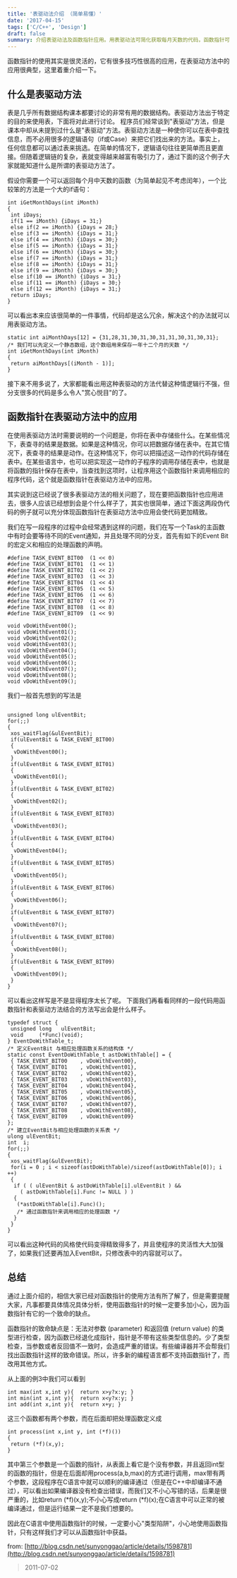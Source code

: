```yaml
---
title: '表驱动法介绍 （简单易懂）'
date: '2017-04-15'
tags: ['C/C++', 'Design']
draft: false
summary: 介绍表驱动法及函数指针应用。用表驱动法可简化获取每月天数的代码，函数指针可用于表驱动中，如处理不同 Event 的代码，通过定义结构体和表来实现更精致灵活的代码。但要注意函数指针的致命缺点，使用时需小心“类型陷阱”。 
---
```


函数指针的使用其实是很灵活的，它有很多技巧性很高的应用，在表驱动方法中的应用很典型，这里着重介绍一下。

## 什么是表驱动方法
表是几乎所有数据结构课本都要讨论的非常有用的数据结构。表驱动方法出于特定的目的来使用表，下面将对此进行讨论。
程序员们经常谈到"表驱动"方法，但是课本中却从未提到过什么是"表驱动"方法。表驱动方法是一种使你可以在表中查找信息，而不必用很多的逻辑语句（if或Case）来把它们找出来的方法。事实上，任何信息都可以通过表来挑选。在简单的情况下，逻辑语句往往更简单而且更直接。但随着逻辑链的复杂，表就变得越来越富有吸引力了，通过下面的这个例子大家就能知道什么是所谓的表驱动方法了。

假设你需要一个可以返回每个月中天数的函数（为简单起见不考虑闰年），一个比较笨的方法是一个大的if语句：
```
int iGetMonthDays(int iMonth)
{
 int iDays;
 if(1 == iMonth) {iDays = 31;}
 else if(2 == iMonth) {iDays = 28;}
 else if(3 == iMonth) {iDays = 31;}
 else if(4 == iMonth) {iDays = 30;}
 else if(5 == iMonth) {iDays = 31;}
 else if(6 == iMonth) {iDays = 30;}
 else if(7 == iMonth) {iDays = 31;}
 else if(8 == iMonth) {iDays = 31;}
 else if(9 == iMonth) {iDays = 30;}
 else if(10 == iMonth) {iDays = 31;}
 else if(11 == iMonth) {iDays = 30;}
 else if(12 == iMonth) {iDays = 31;}
 return iDays;
}
```

可以看出本来应该很简单的一件事情，代码却是这么冗余，解决这个的办法就可以用表驱动方法。
```
static int aiMonthDays[12] = {31,28,31,30,31,30,31,31,30,31,30,31};
/* 我们可以先定义一个静态数组，这个数组用来保存一年十二个月的天数 */
int iGetMonthDays(int iMonth)
{
 return aiMonthDays[(iMonth - 1)];
}
```
接下来不用多说了，大家都能看出用这种表驱动的方法代替这种情逻辑行不强，但分支很多的代码是多么令人"赏心悦目"的了。

## 函数指针在表驱动方法中的应用
在使用表驱动方法时需要说明的一个问题是，你将在表中存储些什么。在某些情况下，表查寻的结果是数据。如果是这种情况，你可以把数据存储在表中。在其它情况下，表查寻的结果是动作。在这种情况下，你可以把描述这一动作的代码存储在表中。在某些语言中，也可以把实现这一动作的子程序的调用存储在表中，也就是将函数的指针保存在表中，当查找到这项时，让程序用这个函数指针来调用相应的程序代码，这个就是函数指针在表驱动方法中的应用。

其实说到这已经说了很多表驱动方法的相关问题了，现在要把函数指针也应用进去，很多人应该已经想到会是个什么样子了，其实也很简单，通过下面这两段伪代码的例子就可以充分体现函数指针在表驱动方法中应用会使代码更加精致。

我们在写一段程序的过程中会经常遇到这样的问题，我们在写一个Task的主函数中有时会要等待不同的Event通知，并且处理不同的分支，首先有如下的Event Bit的宏定义和相应的处理函数的声明。
```
#define TASK_EVENT_BIT00  (1 << 0)
#define TASK_EVENT_BIT01  (1 << 1)
#define TASK_EVENT_BIT02  (1 << 2)
#define TASK_EVENT_BIT03  (1 << 3)
#define TASK_EVENT_BIT04  (1 << 4)
#define TASK_EVENT_BIT05  (1 << 5)
#define TASK_EVENT_BIT06  (1 << 6)
#define TASK_EVENT_BIT07  (1 << 7)
#define TASK_EVENT_BIT08  (1 << 8)
#define TASK_EVENT_BIT09  (1 << 9)

void vDoWithEvent00();
void vDoWithEvent01();
void vDoWithEvent02();
void vDoWithEvent03();
void vDoWithEvent04();
void vDoWithEvent05();
void vDoWithEvent06();
void vDoWithEvent07();
void vDoWithEvent08();
void vDoWithEvent09();
```

我们一般首先想到的写法是
```

unsigned long ulEventBit;
for(;;)
{
 xos_waitFlag(&ulEventBit);
 if(ulEventBit & TASK_EVENT_BIT00)
 {
  vDoWithEvent00();
 }
 if(ulEventBit & TASK_EVENT_BIT01)
 {
  vDoWithEvent01();
 }
 if(ulEventBit & TASK_EVENT_BIT02)
 {
  vDoWithEvent02();
 }
 if(ulEventBit & TASK_EVENT_BIT03)
 {
  vDoWithEvent03();
 }
 if(ulEventBit & TASK_EVENT_BIT04)
 {
  vDoWithEvent04();
 }
 if(ulEventBit & TASK_EVENT_BIT05)
 {
  vDoWithEvent05();
 }
 if(ulEventBit & TASK_EVENT_BIT06)
 {
  vDoWithEvent06();
 }
 if(ulEventBit & TASK_EVENT_BIT07)
 {
  vDoWithEvent07();
 }
 if(ulEventBit & TASK_EVENT_BIT08)
 {
  vDoWithEvent08();
 }
 if(ulEventBit & TASK_EVENT_BIT09)
 {
  vDoWithEvent09();
 }
}
```
可以看出这样写是不是显得程序太长了呢。
下面我们再看看同样的一段代码用函数指针和表驱动方法结合的方法写出会是什么样子。
```
typedef struct {
 unsigned long   ulEventBit;     
 void     (*Func)(void);    
} EventDoWithTable_t;
/* 定义EventBit 与相应处理函数关系的结构体 */
static const EventDoWithTable_t astDoWithTable[] = {
 { TASK_EVENT_BIT00    , vDoWithEvent00},
 { TASK_EVENT_BIT01    , vDoWithEvent01},
 { TASK_EVENT_BIT02    , vDoWithEvent02},
 { TASK_EVENT_BIT03    , vDoWithEvent03},
 { TASK_EVENT_BIT04    , vDoWithEvent04},
 { TASK_EVENT_BIT05    , vDoWithEvent05},
 { TASK_EVENT_BIT06    , vDoWithEvent06},
 { TASK_EVENT_BIT07    , vDoWithEvent07},
 { TASK_EVENT_BIT08    , vDoWithEvent08},
 { TASK_EVENT_BIT09    , vDoWithEvent09}
};
/* 建立EventBit与相应处理函数的关系表 */
ulong ulEventBit;
int  i;
for(;;)
{
 xos_waitFlag(&ulEventBit);
 for(i = 0 ; i < sizeof(astDoWithTable)/sizeof(astDoWithTable[0]); i ++)
 {
  if ( ( ulEventBit & astDoWithTable[i].ulEventBit ) &&
    ( astDoWithTable[i].Func != NULL ) )
  {
   (*astDoWithTable[i].Func)();
   /* 通过函数指针来调用相应的处理函数 */
  }
 }
}
```
可以看出这种代码的风格使代码变得精致得多了，并且使程序的灵活性大大加强了，如果我们还要再加入EventBit，只修改表中的内容就可以了。

## 总结
通过上面介绍的，相信大家已经对函数指针的使用方法有所了解了，但是需要提醒大家，凡事都要具体情况具体分析，使用函数指针的时候一定要多加小心，因为函数指针有它的一个致命的缺点。

函数指针的致命缺点是：无法对参数 (parameter) 和返回值 (return value) 的类型进行检查，因为函数已经退化成指针，指针是不带有这些类型信息的。少了类型检查，当参数或者反回值不一致时，会造成严重的错误。有些编译器并不会帮我们找出函数指针这样的致命错误。所以，许多新的编程语言都不支持函数指针了，而改用其他方式。

从上面的例3中我们可以看到
```
int max(int x,int y){  return x>y?x:y; } 
int min(int x,int y){  return x<y?x:y; } 
int add(int x,int y){  return x+y; }
```

这三个函数都有两个参数，而在后面却把处理函数定义成
```
int process(int x,int y, int (*f)())    
{
 return (*f)(x,y);
} 
```

其中第三个参数是一个函数的指针，从表面上看它是个没有参数，并且返回int型的函数的指针，但是在后面却用process(a,b,max)的方式进行调用，max带有两个参数，这段程序在C语言中就可以顺利的编译通过（但是在C++中却编译不通过），可以看出如果编译器没有检查出错误，而我们又不小心写错的话，后果是很严重的，比如return (*f)(x,y);不小心写成return (*f)(x);在C语言中可以正常的被编译通过，但是运行结果一定不是我们想要的。

因此在C语言中使用函数指针的时候，一定要小心"类型陷阱"，小心地使用函数指针，只有这样我们才可以从函数指针中获益。

from: [http://blog.csdn.net/sunyonggao/article/details/1598781](http://blog.csdn.net/sunyonggao/article/details/1598781)

> 2011-07-02